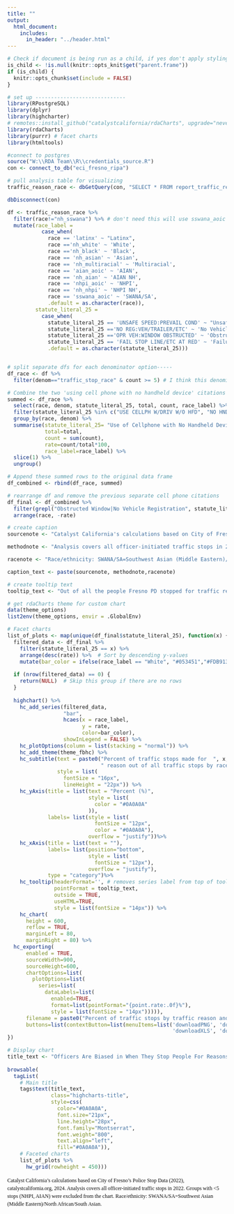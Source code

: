 ```yaml
---
title: ""
output:
  html_document:
    includes:
      in_header: "../header.html"
---
```


```r
# Check if document is being run as a child, if yes don't apply styling again
is_child <- !is.null(knitr::opts_knit$get("parent.frame"))
if (is_child) {
  knitr::opts_chunk$set(include = FALSE)
}
```

```r

# set up -----------------------------
library(RPostgreSQL)
library(dplyr)
library(highcharter)
# remotes::install_github("catalystcalifornia/rdaCharts", upgrade="never") 
library(rdaCharts)
library(purrr) # facet charts
library(htmltools)

#connect to postgres
source("W:\\RDA Team\\R\\credentials_source.R")
con <- connect_to_db("eci_fresno_ripa")

# pull analysis table for visualizing
traffic_reason_race <- dbGetQuery(con, "SELECT * FROM report_traffic_reason_race")

dbDisconnect(con)
```

```r
df <- traffic_reason_race %>%
  filter(race!="nh_sswana") %>% # don't need this will use sswana_aoic which is the same
  mutate(race_label = 
           case_when(
             race == 'latinx' ~ "Latinx",
             race =='nh_white' ~ 'White',
             race =='nh_black' ~ 'Black',
             race == 'nh_asian' ~ 'Asian',
             race == 'nh_multiracial' ~ 'Multiracial',
             race == 'aian_aoic' ~ 'AIAN',
             race == 'nh_aian' ~ 'AIAN NH',
             race == 'nhpi_aoic' ~ 'NHPI',
             race == 'nh_nhpi' ~ 'NHPI NH',
             race == 'sswana_aoic' ~ 'SWANA/SA',
             .default = as.character(race)),
         statute_literal_25 = 
           case_when(
             statute_literal_25 == 'UNSAFE SPEED:PREVAIL COND' ~ "Unsafe Speed while Driving Vehicle",
             statute_literal_25 =='NO REG:VEH/TRAILER/ETC' ~ 'No Vehicle Registration',
             statute_literal_25 =='OPR VEH:WINDOW OBSTRUCTED' ~ 'Obstructed Window',
             statute_literal_25 == 'FAIL STOP LINE/ETC AT RED' ~ 'Failure to Stop at Red Light',
             .default = as.character(statute_literal_25)))


# split separate dfs for each denominator option-----
df_race <- df %>%
  filter(denom=="traffic_stop_race" & count >= 5) # I think this denominator is the best one for visualizing

# Combine the two 'using cell phone with no handheld device' citations into one -----
summed <- df_race %>%
  select(race, denom, statute_literal_25, total, count, race_label) %>%
  filter(statute_literal_25 %in% c("USE CELLPH W/DRIV W/O HFD", "NO HND HLD DEVICE W/DRIVE")) %>%
  group_by(race, denom) %>%
  summarise(statute_literal_25= "Use of Cellphone with No Handheld Device",
            total=total,
            count = sum(count),
            rate=count/total*100,
            race_label=race_label) %>%
  slice(1) %>%
  ungroup()

# Append these summed rows to the original data frame
df_combined <- rbind(df_race, summed)

# rearrange df and remove the previous separate cell phone citations
df_final <- df_combined %>%
  filter(grepl("Obstructed Window|No Vehicle Registration", statute_literal_25)) %>%
  arrange(race, -rate)

```

```r
# create caption 
sourcenote <- "Catalyst California's calculations based on City of Fresno's Police Stop Data (2022), catalystcalifornia.org, 2024."

methodnote <- "Analysis covers all officer-initiated traffic stops in 2022. Groups with <10 stops (NHPI, AIAN) were excluded from the chart."

racenote <- "Race/ethnicity: SWANA/SA=Southwest Asian (Middle Eastern)/North African/South Asian."

caption_text <- paste(sourcenote, methodnote,racenote)

# create tooltip text
tooltip_text <- "Out of all the people Fresno PD stopped for traffic reasons and perceived as <b>{point.race_label}</b>, <b>{point.rate:.1f}%</b> of those people were stopped for <b>{point.statute_literal_25}</b>, or a total of <b>{point.count:.f}</b> people."

# get rdaCharts theme for custom chart
data(theme_options)
list2env(theme_options, envir = .GlobalEnv)

```

```r
# Facet charts
list_of_plots <- map(unique(df_final$statute_literal_25), function(x) {
  filtered_data <- df_final %>%
    filter(statute_literal_25 == x) %>%
    arrange(desc(rate)) %>%  # Sort by descending y-values
    mutate(bar_color = ifelse(race_label == "White", "#053451","#FDB913"))  # Custom color for "White"
  
  if (nrow(filtered_data) == 0) {
    return(NULL)  # Skip this group if there are no rows
  }
  
  highchart() %>%
    hc_add_series(filtered_data, 
                  "bar", 
                  hcaes(x = race_label, 
                        y = rate, 
                        color=bar_color),
                  showInLegend = FALSE) %>%
    hc_plotOptions(column = list(stacking = "normal")) %>%
    hc_add_theme(theme_fbhc) %>%
    hc_subtitle(text = paste0("Percent of traffic stops made for  ", x,
                              " reason out of all traffic stops by race"),
                style = list(
                  fontSize = "16px",
                  lineHeight = "22px")) %>%
    hc_yAxis(title = list(text = "Percent (%)",
                          style = list(
                            color = "#0A0A0A"
                          )),
             labels= list(style = list(
                            fontSize = "12px",
                            color = "#0A0A0A"),
                          overflow = "justify"))%>%
    hc_xAxis(title = list(text = ""),
             labels= list(position="bottom",
                          style = list(
                            fontSize = "12px"),
                          overflow = "justify"),
             type = "category")%>%
    hc_tooltip(headerFormat='', # removes series label from top of tooltip
               pointFormat = tooltip_text,
               outside = TRUE,
               useHTML=TRUE,
               style = list(fontSize = "14px")) %>%
    hc_chart(
      height = 600,
      reflow = TRUE,
      marginLeft = 80,
      marginRight = 80) %>%
  hc_exporting(
      enabled = TRUE,
      sourceWidth=900,
      sourceHeight=600,
      chartOptions=list(
        plotOptions=list(
          series=list(
            dataLabels=list(
              enabled=TRUE,
              format=list(pointFormat="{point.rate:.0f}%"),
              style = list(fontSize = "14px"))))),
      filename = paste0("Percent of traffic stops by traffic reason and race","_Catalyst California, catalystcalifornia.org, ", format(Sys.Date(), "%Y"), "."),
      buttons=list(contextButton=list(menuItems=list('downloadPNG', 'downloadSVG',
                                                     'downloadXLS', 'downloadCSV'))))
})

```

```r
# Display chart
title_text <- "Officers Are Biased in When They Stop People For Reasons Not Related to Public Safety"
  
browsable(
  tagList(
    # Main title
    tags$text(title_text, 
              class="highcharts-title",
              style=css(
                color="#0A0A0A",
                font.size="21px",
                line.height="28px",
                font.family="Montserrat",
                font.weight="800",
                text.align="left",
                fill="#0A0A0A")),
    # Faceted charts
    list_of_plots %>% 
      hw_grid(rowheight = 450)))

```
<span class="highcharts-caption" data-z-index="4" style="font-family: open-sans; font-size: 12px; white-space: normal; margin-left: 0px; margin-top: 0px; left: 10px; top: 513px; color: rgb(10, 10, 10); font-weight: 400; text-align: left; line-height: 18px; width: 100%; display: block;">Catalyst California's calculations based on City of Fresno's Police Stop Data (2022), catalystcalifornia.org, 2024.  Analysis covers all officer-initiated traffic stops in 2022. Groups with <5 stops (NHPI, AIAN) were excluded from the chart. Race/ethnicity: SWANA/SA=Southwest Asian (Middle Eastern)/North African/South Asian.</span>

<script>
  widg = document.getElementsByClassName('html-widget'); //find widgets
  for (let i = 0; i < widg.length; i++) { //loop through
    document.getElementsByClassName('highchart')[i].style.width = '100%'; //adjust width
    document.getElementsByClassName('highchart')[i].style.height = '100%'; //adjust height
  }
</script>